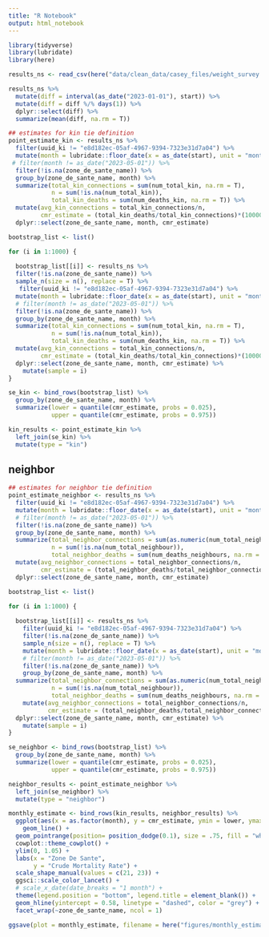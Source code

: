 ```yaml
---
title: "R Notebook"
output: html_notebook
---
```



```r
library(tidyverse)
library(lubridate)
library(here)
```


```r
results_ns <- read_csv(here("data/clean_data/casey_files/weight_survey.csv"))
```

```r
results_ns %>% 
  mutate(diff = interval(as_date("2023-01-01"), start)) %>% 
  mutate(diff = diff %/% days(1)) %>% 
  dplyr::select(diff) %>% 
  summarize(mean(diff, na.rm = T))
```

```r
## estimates for kin tie definition 
point_estimate_kin <- results_ns %>%
  filter(uuid_ki != "e8d182ec-05af-4967-9394-7323e31d7a04") %>% 
  mutate(month = lubridate::floor_date(x = as_date(start), unit = "month")) %>% 
 # filter(month != as_date("2023-05-01")) %>% 
  filter(!is.na(zone_de_sante_name)) %>% 
  group_by(zone_de_sante_name, month) %>% 
  summarize(total_kin_connections = sum(num_total_kin, na.rm = T), 
            n = sum(!is.na(num_total_kin)),
            total_kin_deaths = sum(num_deaths_kin, na.rm = T)) %>% 
  mutate(avg_kin_connections = total_kin_connections/n, 
         cmr_estimate = (total_kin_deaths/total_kin_connections)*(10000/121.1204)) %>% 
  dplyr::select(zone_de_sante_name, month, cmr_estimate)

bootstrap_list <- list()

for (i in 1:1000) {
  
  bootstrap_list[[i]] <- results_ns %>% 
  filter(!is.na(zone_de_sante_name)) %>% 
  sample_n(size = n(), replace = T) %>% 
   filter(uuid_ki != "e8d182ec-05af-4967-9394-7323e31d7a04") %>% 
  mutate(month = lubridate::floor_date(x = as_date(start), unit = "month")) %>% 
  # filter(month != as_date("2023-05-01")) %>% 
  filter(!is.na(zone_de_sante_name)) %>% 
  group_by(zone_de_sante_name, month) %>% 
  summarize(total_kin_connections = sum(num_total_kin, na.rm = T), 
            n = sum(!is.na(num_total_kin)),
            total_kin_deaths = sum(num_deaths_kin, na.rm = T)) %>% 
  mutate(avg_kin_connections = total_kin_connections/n, 
         cmr_estimate = (total_kin_deaths/total_kin_connections)*(10000/92.7957)) %>% 
  dplyr::select(zone_de_sante_name, month, cmr_estimate) %>% 
    mutate(sample = i)
} 

se_kin <- bind_rows(bootstrap_list) %>% 
  group_by(zone_de_sante_name, month) %>% 
  summarize(lower = quantile(cmr_estimate, probs = 0.025),
            upper = quantile(cmr_estimate, probs = 0.975)) 

kin_results <- point_estimate_kin %>% 
  left_join(se_kin) %>% 
  mutate(type = "kin")
```

## neighbor 
```r
## estimates for neighbor tie definition 
point_estimate_neighbor <- results_ns %>% 
  filter(uuid_ki != "e8d182ec-05af-4967-9394-7323e31d7a04") %>% 
  mutate(month = lubridate::floor_date(x = as_date(start), unit = "month")) %>% 
  # filter(month != as_date("2023-05-01")) %>% 
  filter(!is.na(zone_de_sante_name)) %>% 
  group_by(zone_de_sante_name, month) %>% 
  summarize(total_neighbor_connections = sum(as.numeric(num_total_neighbour), na.rm = T), 
            n = sum(!is.na(num_total_neighbour)),
            total_neighbor_deaths = sum(num_deaths_neighbours, na.rm = T)) %>% 
  mutate(avg_neighbor_connections = total_neighbor_connections/n, 
         cmr_estimate = (total_neighbor_deaths/total_neighbor_connections)*(10000/92.7957)) %>% 
  dplyr::select(zone_de_sante_name, month, cmr_estimate)

bootstrap_list <- list()

for (i in 1:1000) {
  
  bootstrap_list[[i]] <- results_ns %>%
    filter(uuid_ki != "e8d182ec-05af-4967-9394-7323e31d7a04") %>% 
    filter(!is.na(zone_de_sante_name)) %>% 
    sample_n(size = n(), replace = T) %>% 
    mutate(month = lubridate::floor_date(x = as_date(start), unit = "month")) %>% 
    # filter(month != as_date("2023-05-01")) %>% 
    filter(!is.na(zone_de_sante_name)) %>% 
    group_by(zone_de_sante_name, month) %>% 
  summarize(total_neighbor_connections = sum(as.numeric(num_total_neighbour), na.rm = T), 
            n = sum(!is.na(num_total_neighbour)),
            total_neighbor_deaths = sum(num_deaths_neighbours, na.rm = T)) %>% 
    mutate(avg_neighbor_connections = total_neighbor_connections/n, 
           cmr_estimate = (total_neighbor_deaths/total_neighbor_connections)*(10000/92.7957)) %>% 
  dplyr::select(zone_de_sante_name, month, cmr_estimate) %>% 
    mutate(sample = i)
} 

se_neighbor <- bind_rows(bootstrap_list) %>% 
  group_by(zone_de_sante_name, month) %>% 
  summarize(lower = quantile(cmr_estimate, probs = 0.025),
            upper = quantile(cmr_estimate, probs = 0.975)) 

neighbor_results <- point_estimate_neighbor %>% 
  left_join(se_neighbor) %>% 
  mutate(type = "neighbor")
```


```r
monthly_estimate <- bind_rows(kin_results, neighbor_results) %>% 
  ggplot(aes(x = as.factor(month), y = cmr_estimate, ymin = lower, ymax = upper, color = type, shape = type)) + 
    geom_line() + 
  geom_pointrange(position= position_dodge(0.1), size = .75, fill = "white") + 
  cowplot::theme_cowplot() + 
  ylim(0, 1.05) + 
  labs(x = "Zone De Sante",
       y = "Crude Mortality Rate") + 
  scale_shape_manual(values = c(21, 23)) +
  ggsci::scale_color_lancet() +
  # scale_x_date(date_breaks = "1 month") + 
  theme(legend.position = "bottom", legend.title = element_blank()) + 
  geom_hline(yintercept = 0.58, linetype = "dashed", color = "grey") + 
  facet_wrap(~zone_de_sante_name, ncol = 1)

ggsave(plot = monthly_estimate, filename = here("figures/monthly_estimate.png"), width = 6, height = 6)
```
